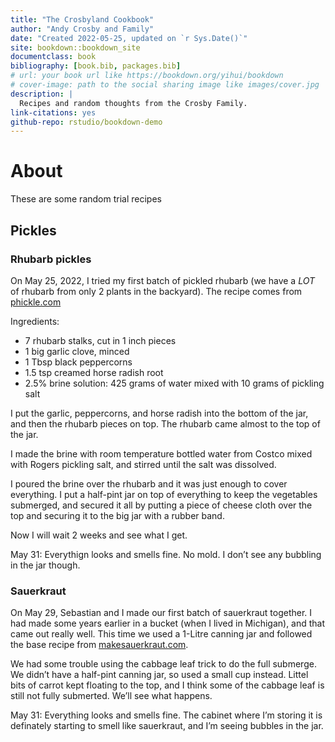 ```yaml
--- 
title: "The Crosbyland Cookbook"
author: "Andy Crosby and Family"
date: "Created 2022-05-25, updated on `r Sys.Date()`"
site: bookdown::bookdown_site
documentclass: book
bibliography: [book.bib, packages.bib]
# url: your book url like https://bookdown.org/yihui/bookdown
# cover-image: path to the social sharing image like images/cover.jpg
description: |
  Recipes and random thoughts from the Crosby Family.
link-citations: yes
github-repo: rstudio/bookdown-demo
---
```


# About
These are some random trial recipes

## Pickles

### Rhubarb pickles 
On May 25, 2022, I tried my first batch of pickled rhubarb (we have a *LOT* of rhubarb from only 2 plants in the backyard). The recipe comes from [phickle.com](http://phickle.com/spring-pickles-rhubarb-and-asparagus/)

Ingredients:  

* 7 rhubarb stalks, cut in 1 inch pieces  
* 1 big garlic clove, minced   
* 1 Tbsp black peppercorns  
* 1.5 tsp creamed horse radish root  
* 2.5% brine solution: 425 grams of water mixed with 10 grams of pickling salt  


I put the garlic, peppercorns, and horse radish into the bottom of the jar, and then the rhubarb pieces on top. The rhubarb came almost to the top of the jar.  

I made the brine with room temperature bottled water from Costco mixed with Rogers pickling salt, and stirred until the salt was dissolved.  

I poured the brine over the rhubarb and it was just enough to cover everything. I put a half-pint jar on top of everything to keep the vegetables submerged, and secured it all by putting a piece of cheese cloth over the top and securing it to the big jar with a rubber band.  

Now I will wait 2 weeks and see what I get.  

May 31: Everythign looks and smells fine. No mold. I don't see any bubbling in the jar though. 


### Sauerkraut 
On May 29, Sebastian and I made our first batch of sauerkraut together. I had made some years earlier in a bucket (when I lived in Michigan), and that came out really well. This time we used a 1-Litre canning jar and followed the base recipe from [makesauerkraut.com](https://www.makesauerkraut.com/sure-fire-sauerkraut-in-a-jar/). 

We had some trouble using the cabbage leaf trick to do the full submerge. We didn't have a half-pint canning jar, so used a small cup instead. Littel bits of carrot kept floating to the top, and I think some of the cabbage leaf is still not fully submerted. We'll see what happens. 

May 31: Everything looks and smells fine. The cabinet where I'm storing it is definately starting to smell like sauerkraut, and I'm seeing bubbles in the jar. 

